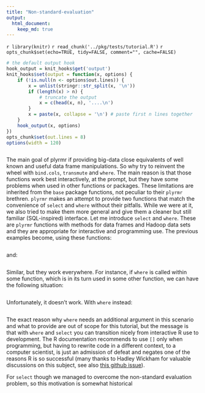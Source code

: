 ```yaml
---
title: "Non-standard-evaluation"
output: 
  html_document:
    keep_md: true
---
```


`r library(knitr)`
`r read_chunk('../pkg/tests/tutorial.R')`
`r opts_chunk$set(echo=TRUE, tidy=FALSE, comment="", cache=FALSE)`

```r
# the default output hook
hook_output = knit_hooks$get('output')
knit_hooks$set(output = function(x, options) {
	if (!is.null(n <- options$out.lines)) {
		x = unlist(stringr::str_split(x, '\n'))
		if (length(x) > n) {
			# truncate the output
			x = c(head(x, n), '....\n')
		}
		x = paste(x, collapse = '\n') # paste first n lines together
	}
	hook_output(x, options)
})
opts_chunk$set(out.lines = 8)
options(width = 120)
```

```r
```

The main goal of plyrmr if providing big-data close equivalents of well known and useful data frame manipulations. So why try to reinvent the wheel with `bind.cols`, `transmute` and `where`. The main reason is that those functions work best interactively, at the prompt, but they have some problems when used in other functions or packages. These limitations are inherited from the `base` package functions, not peculiar to their `plyrmr` brethren. `plyrmr` makes an attempt to provide two functions that match the convenience of `select` and `where` without their pitfalls. While we were at it, we also tried to make them more general and give them a cleaner but still familiar (SQL-inspired) interface. Let me introduce `select` and `where`. These are `plyrmr` functions with methods for data frames and Hadoop data sets and they are appropriate for interactive and programming use. The previous examples become, using these functions:
	
```r
```

and:
	
```r
```

Similar, but they work everywhere. For instance, if `where` is called within some function, which is in its turn used in some other function, we can have the following situation:
	
```r
```

Unfortunately, it doesn't work. With `where` instead:

```r
```

The exact reason why `where` needs an additional argument in this scenario and what to provide are out of scope for this tutorial, but the message is that with `where` and `select` you can transition nicely from interactive R use to development. The R documentation recommends to use `[]` only when programming, but having to rewrite code in a different context, to a computer scientist, is just an admission of defeat and negates one of the reasons R is so successful (many thanks to Hadley Wickham for valuable discussions on this subject, see also [this github issue](https://github.com/hadley/dplyr/issues/352)).

For `select` though we managed to overcome the non-standard evaluation problem, so this motivation is somewhat historical